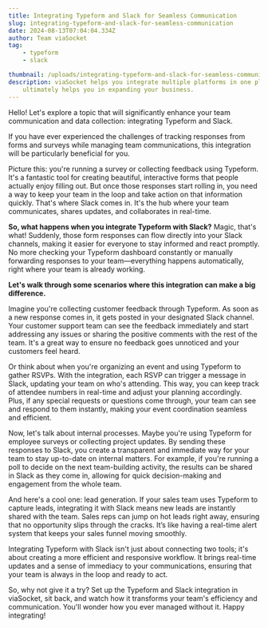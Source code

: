 ```yaml
---
title: Integrating Typeform and Slack for Seamless Communication
slug: integrating-typeform-and-slack-for-seamless-communication
date: 2024-08-13T07:04:04.334Z
author: Team viaSocket
tag:
    - typeform
    - slack

thumbnail: /uploads/integrating-typeform-and-slack-for-seamless-communication.jpg
description: viaSocket helps you integrate multiple platforms in one place, that
    ultimately helps you in expanding your business.
---
```


Hello! Let's explore a topic that will significantly enhance your team communication and data collection: integrating Typeform and Slack.

If you have ever experienced the challenges of tracking responses from forms and surveys while managing team communications, this integration will be particularly beneficial for you.

Picture this: you're running a survey or collecting feedback using Typeform. It's a fantastic tool for creating beautiful, interactive forms that people actually enjoy filling out. But once those responses start rolling in, you need a way to keep your team in the loop and take action on that information quickly. That's where Slack comes in. It's the hub where your team communicates, shares updates, and collaborates in real-time.

**So, what happens when you integrate Typeform with Slack?** Magic, that's what! Suddenly, those form responses can flow directly into your Slack channels, making it easier for everyone to stay informed and react promptly. No more checking your Typeform dashboard constantly or manually forwarding responses to your team—everything happens automatically, right where your team is already working.

**Let's walk through some scenarios where this integration can make a big difference.**

Imagine you're collecting customer feedback through Typeform. As soon as a new response comes in, it gets posted in your designated Slack channel. Your customer support team can see the feedback immediately and start addressing any issues or sharing the positive comments with the rest of the team. It's a great way to ensure no feedback goes unnoticed and your customers feel heard.

Or think about when you're organizing an event and using Typeform to gather RSVPs. With the integration, each RSVP can trigger a message in Slack, updating your team on who's attending. This way, you can keep track of attendee numbers in real-time and adjust your planning accordingly. Plus, if any special requests or questions come through, your team can see and respond to them instantly, making your event coordination seamless and efficient.

Now, let's talk about internal processes. Maybe you're using Typeform for employee surveys or collecting project updates. By sending these responses to Slack, you create a transparent and immediate way for your team to stay up-to-date on internal matters. For example, if you're running a poll to decide on the next team-building activity, the results can be shared in Slack as they come in, allowing for quick decision-making and engagement from the whole team.

And here's a cool one: lead generation. If your sales team uses Typeform to capture leads, integrating it with Slack means new leads are instantly shared with the team. Sales reps can jump on hot leads right away, ensuring that no opportunity slips through the cracks. It’s like having a real-time alert system that keeps your sales funnel moving smoothly.

Integrating Typeform with Slack isn't just about connecting two tools; it's about creating a more efficient and responsive workflow. It brings real-time updates and a sense of immediacy to your communications, ensuring that your team is always in the loop and ready to act.

So, why not give it a try? Set up the Typeform and Slack integration in viaSocket, sit back, and watch how it transforms your team's efficiency and communication. You'll wonder how you ever managed without it. Happy integrating!
